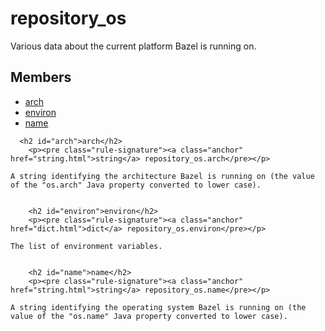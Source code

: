 <html devsite>
<head>
  <meta name="project_path" value="/_project.yaml">
  <meta name="book_path" value="/versions/6.5.0/_book.yaml">
</head>
<body>

<h1 class="page-title" id="modules.repository_os">repository_os</h1>

<!-- {% raw %} -->

Various data about the current platform Bazel is running on.

<h2>Members</h2>
<ul>
    <li>
    <a href="#arch">arch</a>
  </li>
      <li>
    <a href="#environ">environ</a>
  </li>
      <li>
    <a href="#name">name</a>
  </li>
  </ul>

      <h2 id="arch">arch</h2>
        <p><pre class="rule-signature"><a class="anchor" href="string.html">string</a> repository_os.arch</pre></p>

    A string identifying the architecture Bazel is running on (the value of the "os.arch" Java property converted to lower case).


        <h2 id="environ">environ</h2>
        <p><pre class="rule-signature"><a class="anchor" href="dict.html">dict</a> repository_os.environ</pre></p>

    The list of environment variables.


        <h2 id="name">name</h2>
        <p><pre class="rule-signature"><a class="anchor" href="string.html">string</a> repository_os.name</pre></p>

    A string identifying the operating system Bazel is running on (the value of the "os.name" Java property converted to lower case).



</body>
</html>

<!-- {% endraw %} -->
